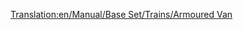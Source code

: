 [[Translation:en/Manual/Base Set/Trains/Armoured Van]]
{{it/Manuale/Set base/Treni/StatVagoni|Nome=Vagone blindato
|Costo=2.988
|Vuoto=30
|Pieno=32
|Pieno2=33
|Pieno3=33
|Capacità1=20 borse di valori
|Capacità2=25 borse di valori
|Capacità3=27 borse di valori
|Immagine1=[[File:it/Manuale/Set base/Treni/VagoneBlindatoTeB.png]]
|Immagine2=[[File:it/Manuale/Set base/Treni/VagoneBlindatoArB.png]]
|Immagine3=[[File:it/Manuale/Set base/Treni/VagoneBlindatoTrB.png]]
|Immagine1m=[[File:it/Manuale/Set base/Treni/VagoneBlindatoM.png]]
|ClimaB=9
|ClimaM=11
|Note=
#Per lo scenario temperato è adibito al trasporto di valori.
#Per lo scenario subartico è adibito al trasporto dell'oro.
#Per lo scenario subtropicale è adibito al trasporto dei diamanti.
|Descrizione=Questo vagone può trasportare oggetti di valore tra banche di città con più di 1200 abitanti. Sfortunatamente ci sono raramente banche generate a causa di piccole città all'inizio di una mappa casuale. Però dalla  v0.6.0 di OTTD si possono fondare, vedi [[it/Manuale/Industrie|finanziamento industrie]], banche in città, a differenza della versione 0.5.x per cui serviva una patch appropriata.
}}